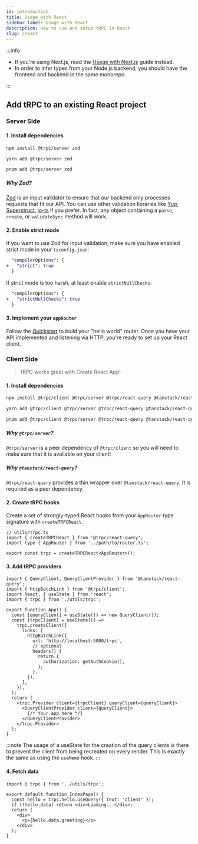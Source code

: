 ```yaml
---
id: introduction
title: Usage with React
sidebar_label: Usage with React
description: How to use and setup tRPC in React
slug: /react
---
```



:::info

- If you're using Next.js, read the [Usage with Next.js](nextjs) guide instead.
- In order to infer types from your Node.js backend, you should have the frontend and backend in the same monorepo.

:::

## Add tRPC to an existing React project

### Server Side

#### 1. Install dependencies

<Tabs>
  <TabItem value="npm" label="npm" default>

```bash
npm install @trpc/server zod
```

  </TabItem>

  <TabItem value="yarn" label="yarn">

```bash
yarn add @trpc/server zod
```

  </TabItem>

  <TabItem value="pnpm" label="pnpm">

```bash
pnpm add @trpc/server zod
```

  </TabItem>
</Tabs>

##### Why Zod?

[Zod](https://github.com/colinhacks/zod) is an input validator to ensure that our backend only processes requests that fit our API. You can use other validation libraries like [Yup](https://github.com/jquense/yup), [Superstruct](https://github.com/ianstormtaylor/superstruct), [io-ts](https://github.com/gcanti/io-ts) if you prefer. In fact, any object containing a `parse`, `create`, or `validateSync` method will work.

#### 2. Enable strict mode

If you want to use Zod for input validation, make sure you have enabled strict mode in your `tsconfig.json`:

```diff title="tsconfig.json"
  "compilerOptions": {
+   "strict": true
  }
```

If strict mode is too harsh, at least enable `strictNullChecks`:

```diff title="tsconfig.json"
  "compilerOptions": {
+   "strictNullChecks": true
  }
```

#### 3. Implement your `appRouter`

Follow the [Quickstart](/docs/quickstart#create-a-router-instance) to build your "hello world" router. Once you have your API implemented and listening via HTTP, you're ready to set up your React client.

### Client Side

> tRPC works great with Create React App!

#### 1. Install dependencies

<Tabs>
  <TabItem value="npm" label="npm" default>

```bash
npm install @trpc/client @trpc/server @trpc/react-query @tanstack/react-query
```

  </TabItem>

  <TabItem value="yarn" label="yarn">

```bash
yarn add @trpc/client @trpc/server @trpc/react-query @tanstack/react-query
```

  </TabItem>

  <TabItem value="pnpm" label="pnpm">

```bash
pnpm add @trpc/client @trpc/server @trpc/react-query @tanstack/react-query
```

  </TabItem>
</Tabs>

##### Why `@trpc/server`?

`@trpc/server` is a peer dependency of `@trpc/client` so you will need to make sure that it is available on your client!

##### Why `@tanstack/react-query`?

`@trpc/react-query` provides a thin wrapper over `@tanstack/react-query`. It is required as a peer dependency.

#### 2. Create tRPC hooks

Create a set of strongly-typed React hooks from your `AppRouter` type signature with `createTRPCReact`.

```tsx title='utils/trpc.ts'
// utils/trpc.ts
import { createTRPCReact } from '@trpc/react-query';
import type { AppRouter } from '../path/to/router.ts';

export const trpc = createTRPCReact<AppRouter>();
```

#### 3. Add tRPC providers

```tsx title='App.tsx'
import { QueryClient, QueryClientProvider } from '@tanstack/react-query';
import { httpBatchLink } from '@trpc/client';
import React, { useState } from 'react';
import { trpc } from './utils/trpc';

export function App() {
  const [queryClient] = useState(() => new QueryClient());
  const [trpcClient] = useState(() =>
    trpc.createClient({
      links: [
        httpBatchLink({
          url: 'http://localhost:5000/trpc',
          // optional
          headers() {
            return {
              authorization: getAuthCookie(),
            };
          },
        }),
      ],
    }),
  );
  return (
    <trpc.Provider client={trpcClient} queryClient={queryClient}>
      <QueryClientProvider client={queryClient}>
        {/* Your app here */}
      </QueryClientProvider>
    </trpc.Provider>
  );
}
```

:::note
The usage of a useState for the creation of the query clients is there to prevent the client from being recreated on every render. This is exactly the same as using the `useMemo` hook.
:::

#### 4. Fetch data

```tsx title='pages/IndexPage.tsx'
import { trpc } from '../utils/trpc';

export default function IndexPage() {
  const hello = trpc.hello.useQuery({ text: 'client' });
  if (!hello.data) return <div>Loading...</div>;
  return (
    <div>
      <p>{hello.data.greeting}</p>
    </div>
  );
}
```
